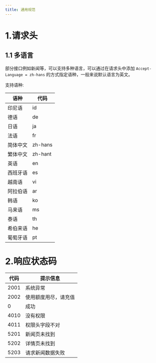 ```yaml
---
title: 通用规范
---
```



# 1.请求头

## 1.1 多语言

部分接口例如新闻等，可以支持多种语言，可以通过在请求头中添加 `Accept-Language = zh-hans` 的方式指定语种，一般来说默认语言为英文。

支持语种:

| 语种       | 代码   |
|------------|--------|
| 印尼语     | id     |
| 德语       | de     |
| 日语       | ja     |
| 法语       | fr     |
| 简体中文   | zh-hans|
| 繁体中文   | zh-hant|
| 英语       | en     |
| 西班牙语   | es     |
| 越南语     | vi     |
| 阿拉伯语   | ar     |
| 韩语       | ko     |
| 马来语     | ms     |
| 泰语       | th     |
| 希伯来语   | he     |
| 葡萄牙语   | pt     |


# 2.响应状态码

| 代码  | 提示信息                     |
|-------|------------------------------|
| 2001  | 系统异常                     |
| 2002  | 使用额度用尽，请充值         |
| 0     | 成功                         |
| 4010  | 没有权限                     |
| 4011  | 权限头字段不对               |
| 5201  | 新闻页未找到                 |
| 5202  | 详情页未找到                 |
| 5203  | 请求新闻数据失败             |